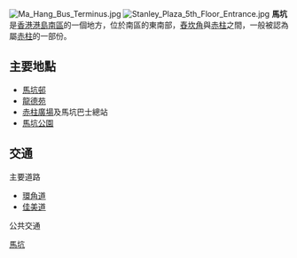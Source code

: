 {{unreferenced|time=2007-10-22}}
[[File:Ma_Hang_Bus_Terminus.jpg|thumb]]
[[File:Stanley_Plaza_5th_Floor_Entrance.jpg|thumb]]
'''馬坑'''是[[香港|香港]][[香港島|港島]][[南區_(香港)|南區]]的一個地方，位於南區的東南部，[[舂坎角|舂坎角]]與[[赤柱|赤柱]]之間，一般被認為屬[[赤柱|赤柱]]的一部份。

==主要地點==
*[[馬坑邨|馬坑邨]]
*[[龍德苑|龍德苑]]
*[[赤柱廣場|赤柱廣場]]及馬坑巴士總站
*[[馬坑公園|馬坑公園]]

==交通==
;主要道路
*[[環角道|環角道]]
*[[佳美道|佳美道]]
;公共交通
{{港島巴士簡單列表|6|6X|14|63|65|66}}
{{過海隧道巴士簡單列表|973}}
{{港島專線小巴簡單列表|16A|16M|40|40X|52}}


[[Category:馬坑|馬坑]]